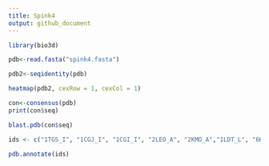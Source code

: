 ```yaml
---
title: Spink4
output: github_document
---
```


```r
library(bio3d)
```

```r
pdb<-read.fasta("spink4.fasta")

```
```r
pdb2<-seqidentity(pdb)
```
```r
heatmap(pdb2, cexRow = 1, cexCol = 1)
```






```r
con<-consensus(pdb)
print(con$seq)
```


```r
blast.pdb(con$seq)
```

```r
ids <- c("1TGS_I", "1CGJ_I", "1CGI_I", "2LEO_A", "2KMO_A","1LDT_L", "6KBR_C", "2JXD_A")
```

```r
pdb.annotate(ids)
```

